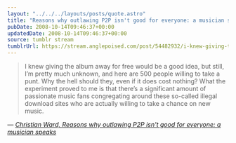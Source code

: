 ```yaml
---
layout: "../../../layouts/posts/quote.astro"
title: "Reasons why outlawing P2P isn't good for everyone: a musician speaks"
pubDate: 2008-10-14T09:46:37+00:00
updatedDate: 2008-10-14T09:46:37+00:00
source: tumblr stream
tumblrUrl: https://stream.anglepoised.com/post/54482932/i-knew-giving-the-album-away-for-free-would-be-a
---
```


> I knew giving the album away for free would be a good idea, but still, I’m pretty much unknown, and here are 500 people willing to take a punt. Why the hell should they, even if it does cost nothing? What the experiment proved to me is that there’s a significant amount of passionate music fans congregating around these so-called illegal download sites who are actually willing to take a chance on new music.

— <cite>[Christian Ward, _Reasons why outlawing P2P isn't good for everyone: a musician speaks_](http://drownedinsound.com/news/4135420)</cite>
